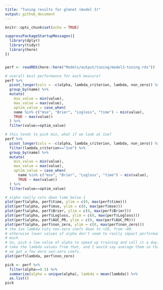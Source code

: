 ```yaml
---
title: "Tuning results for glmnet (model 3)"
output: github_document
---
```


```r
knitr::opts_chunk$set(echo = TRUE)
```

```r
suppressPackageStartupMessages({
  library(dplyr)
  library(tidyr)
  library(here)
})


perf <- readRDS(here::here("Models/output/tuning/model3-tuning.rds"))

# overall best performance for each measure?
perf %>%
  pivot_longer(cols = -c(alpha, lambda_criterion, lambda, non_zero)) %>%
  group_by(name) %>%
  mutate(
    min_value = min(value),
    max_value = max(value),
    optim_value = case_when(
    name %in% c("mse", "Brier", "Logloss", "time") ~ min(value),
    TRUE ~ max(value))
  ) %>%
  filter(value==optim_value)

# this tends to pick min, what if we look at 1se?
perf %>%
  pivot_longer(cols = -c(alpha, lambda_criterion, lambda, non_zero)) %>%
  filter(lambda_criterion=="1se") %>%
  group_by(name) %>%
  mutate(
    min_value = min(value),
    max_value = max(value),
    optim_value = case_when(
      name %in% c("mse", "Brier", "Logloss", "time") ~ min(value),
      TRUE ~ max(value))
  ) %>%
  filter(value==optim_value)

# alpha really cuts down time below 1
plot(perf$alpha, perf$time, ylim = c(0, max(perf$time)))
plot(perf$alpha, perf$mse, ylim = c(0, max(perf$mse)))
plot(perf$alpha, perf$Brier, ylim = c(0, max(perf$Brier)))
plot(perf$alpha, perf$Logloss, ylim = c(0, max(perf$Logloss)))
plot(perf$alpha, perf$AUC_PR, ylim = c(0, max(perf$AUC_PR)))
plot(perf$alpha, perf$non_zero, ylim = c(0, max(perf$non_zero)))
# the 1se lambda cuts non-zero coefs down to <20, from ~80.
# otherwise lower values of alpha don't seem to really impact performance that
# much.
# So, pick a low value of alpha to speed up training and call it a day,
# take the lambda values from that, and I would say average them so that
# we get a few more non-zero coefs.
plot(perf$lambda, perf$non_zero)

pick <- perf %>%
  filter(alpha==0.5) %>%
  summarize(alpha = unique(alpha), lambda = mean(lambda)) %>%
  as.list()
pick


```

